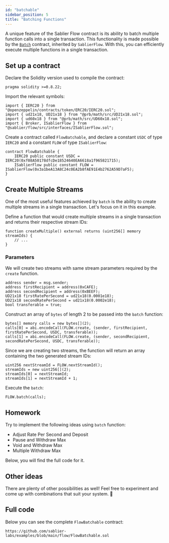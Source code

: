```yaml
---
id: "batchable"
sidebar_position: 5
title: "Batching Functions"
---
```



A unique feature of the Sablier Flow contract is its ability to batch multiple function calls into a single transaction.
This functionality is made possible by the [`Batch`](/reference/flow/contracts/abstracts/abstract.Batch) contract,
inherited by `SablierFlow`. With this, you can efficiently execute multiple functions in a single transaction.

<AdmonitionSimpleCode />

## Set up a contract

Declare the Solidity version used to compile the contract:

```solidity
pragma solidity >=0.8.22;
```

Import the relevant symbols:

```solidity
import { IERC20 } from "@openzeppelin/contracts/token/ERC20/IERC20.sol";
import { ud21x18, UD21x18 } from "@prb/math/src/UD21x18.sol";
import { ud60x18 } from "@prb/math/src/UD60x18.sol";
import { Broker, ISablierFlow } from "@sablier/flow/src/interfaces/ISablierFlow.sol";
```

Create a contract called `FlowBatchable`, and declare a constant `USDC` of type `IERC20` and a constant `FLOW` of type
`ISablierFlow`:

```solidity
contract FlowBatchable {
    IERC20 public constant USDC = IERC20(0xf08A50178dfcDe18524640EA6618a1f965821715);
    ISablierFlow public constant FLOW = ISablierFlow(0x3a1beA13A8C24c0EA2b8fAE91E4b2762A59D7aF5);
}
```

<FlowDeployment />

## Create Multiple Streams

One of the most useful features achieved by `batch` is the ability to create multiple streams in a single transaction.
Let's focus on it in this example.

Define a function that would create multiple streams in a single transaction and returns their respective stream IDs:

```solidity
function createMultiple() external returns (uint256[] memory streamIds) {
    // ...
}
```

### Parameters

We will create two streams with same stream parameters required by the `create` function.

```solidity
address sender = msg.sender;
address firstRecipient = address(0xCAFE);
address secondRecipient = address(0xBEEF);
UD21x18 firstRatePerSecond = ud21x18(0.0001e18);
UD21x18 secondRatePerSecond = ud21x18(0.0002e18);
bool transferable = true;
```

Construct an array of `bytes` of length 2 to be passed into the `batch` function:

```solidity
bytes[] memory calls = new bytes[](2);
calls[0] = abi.encodeCall(FLOW.create, (sender, firstRecipient, firstRatePerSecond, USDC, transferable));
calls[1] = abi.encodeCall(FLOW.create, (sender, secondRecipient, secondRatePerSecond, USDC, transferable));
```

Since we are creating two streams, the function will return an array containing the two generated stream IDs:

```solidity
uint256 nextStreamId = FLOW.nextStreamId();
streamIds = new uint256[](2);
streamIds[0] = nextStreamId;
streamIds[1] = nextStreamId + 1;
```

Execute the `batch`:

```solidity
FLOW.batch(calls);
```

## Homework

Try to implement the following ideas using `batch` function:

- Adjust Rate Per Second and Deposit
- Pause and Withdraw Max
- Void and Withdraw Max
- Multiple Withdraw Max

Below, you will find the full code for it.

## Other ideas

There are plenty of other possibilities as well! Feel free to experiment and come up with combinations that suit your
system. 🚀

## Full code

Below you can see the complete `FlowBatchable` contract:

```solidity reference title="Flow Batchable"
https://github.com/sablier-labs/examples/blob/main/flow/FlowBatchable.sol
```
